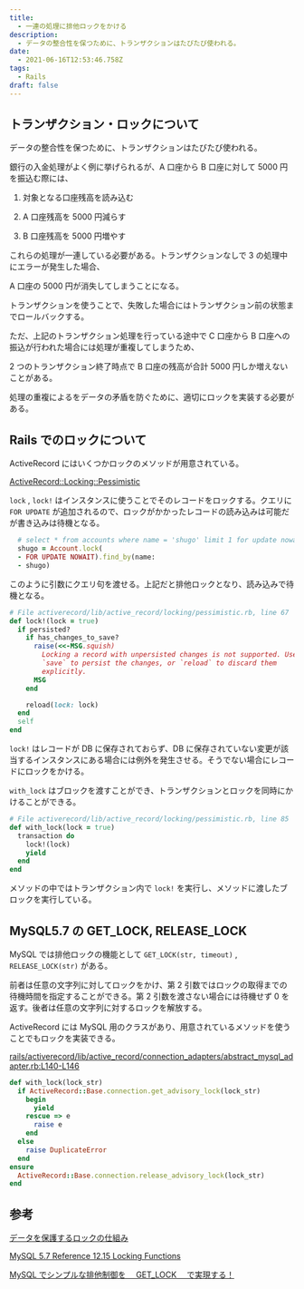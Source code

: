 ```yaml
---
title:
  - 一連の処理に排他ロックをかける
description:
  - データの整合性を保つために、トランザクションはたびたび使われる。
date:
  - 2021-06-16T12:53:46.758Z
tags:
  - Rails
draft: false
---
```


## トランザクション・ロックについて

データの整合性を保つために、トランザクションはたびたび使われる。

銀行の入金処理がよく例に挙げられるが、A 口座から B 口座に対して 5000 円を振込む際には、

1. 対象となる口座残高を読み込む

2. A 口座残高を 5000 円減らす

3. B 口座残高を 5000 円増やす

これらの処理が一連している必要がある。トランザクションなしで 3 の処理中にエラーが発生した場合、

A 口座の 5000 円が消失してしまうことになる。

トランザクションを使うことで、失敗した場合にはトランザクション前の状態までロールバックする。

ただ、上記のトランザクション処理を行っている途中で C 口座から B 口座への振込が行われた場合には処理が重複してしまうため、

2 つのトランザクション終了時点で B 口座の残高が合計 5000 円しか増えないことがある。

処理の重複によるをデータの矛盾を防ぐために、適切にロックを実装する必要がある。

## Rails でのロックについて

ActiveRecord にはいくつかロックのメソッドが用意されている。

[ActiveRecord::Locking::Pessimistic](https://api.rubyonrails.org/classes/ActiveRecord/Locking/Pessimistic.html)

`lock` , `lock!` はインスタンスに使うことでそのレコードをロックする。クエリに `FOR UPDATE` が追加されるので、ロックがかかったレコードの読み込みは可能だが書き込みは待機となる。

```ruby
  # select * from accounts where name = 'shugo' limit 1 for update nowait
  shugo = Account.lock(
  - FOR UPDATE NOWAIT).find_by(name:
  - shugo)
```

このように引数にクエリ句を渡せる。上記だと排他ロックとなり、読み込みで待機となる。

```ruby
# File activerecord/lib/active_record/locking/pessimistic.rb, line 67
def lock!(lock = true)
  if persisted?
    if has_changes_to_save?
      raise(<<-MSG.squish)
        Locking a record with unpersisted changes is not supported. Use
        `save` to persist the changes, or `reload` to discard them
        explicitly.
      MSG
    end

    reload(lock: lock)
  end
  self
end
```

`lock!` はレコードが DB に保存されておらず、DB に保存されていない変更が該当するインスタンスにある場合には例外を発生させる。そうでない場合にレコードにロックをかける。

`with_lock` はブロックを渡すことができ、トランザクションとロックを同時にかけることができる。

```ruby
# File activerecord/lib/active_record/locking/pessimistic.rb, line 85
def with_lock(lock = true)
  transaction do
    lock!(lock)
    yield
  end
end
```

メソッドの中ではトランザクション内で `lock!` を実行し、メソッドに渡したブロックを実行している。

## MySQL5.7 の GET_LOCK, RELEASE_LOCK

MySQL では排他ロックの機能として `GET_LOCK(str, timeout)` , `RELEASE_LOCK(str)` がある。

前者は任意の文字列に対してロックをかけ、第 2 引数ではロックの取得までの待機時間を指定することができる。第 2 引数を渡さない場合には待機せず 0 を返す。後者は任意の文字列に対するロックを解放する。

ActiveRecord には MySQL 用のクラスがあり、用意されているメソッドを使うことでもロックを実装できる。

[rails/activerecord/lib/active_record/connection_adapters/abstract_mysql_adapter.rb:L140-L146](https://github.com/rails/rails/blob/c8f0c6450c758dcc8e6894f7c636ec4d2692b773/activerecord/lib/active_record/connection_adapters/abstract_mysql_adapter.rb#L140-L146)

```ruby
def with_lock(lock_str)
  if ActiveRecord::Base.connection.get_advisory_lock(lock_str)
    begin
      yield
    rescue => e
      raise e
    end
  else
    raise DuplicateError
  end
ensure
  ActiveRecord::Base.connection.release_advisory_lock(lock_str)
end
```

## 参考

[データを保護するロックの仕組み](https://www.teradata-jp.com/post/col05i)

[MySQL 5.7 Reference 12.15 Locking Functions](https://dev.mysql.com/doc/refman/5.7/en/locking-functions.html)

[MySQL でシンプルな排他制御を　 GET_LOCK 　で実現する！](https://recruit.gmo.jp/engineer/jisedai/blog/mysql-get-lock/)
